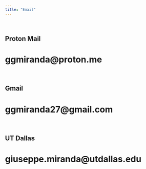```yaml
---
title: "Email"
---
```

<br>

## Proton Mail
# ggmiranda@proton.me
<br>

## Gmail
# ggmiranda27@gmail.com
<br>

## UT Dallas
# giuseppe.miranda@utdallas.edu
<br>